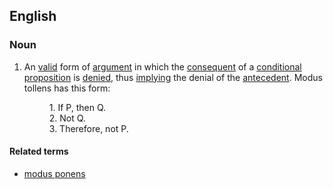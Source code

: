 ==English==

===Noun===
{{wikipedia}}
{{en-noun|sg=[[modus]] [[tollens]]|-}}

# {{context|philosophy|logic}} An [[valid]] form of [[argument]] in which the [[consequent]] of a [[conditional]] [[proposition]] is [[deny|denied]], thus [[imply]]ing the denial of the [[antecedent]].  Modus tollens has this form:
#:1. If P, then Q.
#:2. Not Q.
#:3. Therefore, not P.

====Related terms====
*[[modus ponens]]
